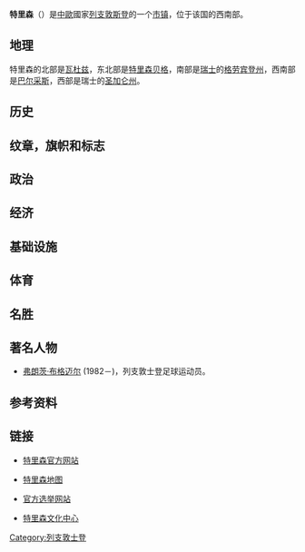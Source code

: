 {{expand|time=2011-04-18T08:58:09+00:00}}
{{Infobox settlement
|official_name          = 特里森<br/>Triesen
|motto                  =
|image_skyline          = 
|imagesize              = 
|image_caption          = 
|image_flag             = 
|flag_size              =
 |image_seal             =
|seal_size              =
|image_shield           = Wappen Triesen.svg
|shield_size            = 100px
|image_map              = Liechtenstein-Triesen.svg
|mapsize                = 150px
|map_caption            = 特雷森和其在列支敦士登的位置
|pushpin_map            =
|pushpin_label_position = <!-- the position of the pushpin label: left, right, top, bottom, none -->
|coordinates_display    = inline,title
|coordinates_region     = LI-11
|subdivision_type       = 
|subdivision_name       = {{Flag|Liechtenstein}}
|subdivision_type1      = |subdivision_name1      = 
|subdivision_type2      =
|subdivision_name2      =
|subdivision_type3      =
|subdivision_name3      =
|subdivision_type4      =
|subdivision_name4      =
|government_type        = Monarchy
|leader_title           =
|leader_name            =
|leader_title1          =  <!-- for places with, say, both a mayor and a city manager -->
|leader_name1           =
|leader_title2          =
|leader_name2           =
|leader_title3          =
|leader_name3           =
|leader_title4          =
|leader_name4           =
|established_title      =  <!-- Settled -->
|established_date       =
|established_title2     =  <!-- Incorporated (town) -->
|established_date2      =
|established_title3     =  <!-- Incorporated (city) -->
|established_date3      =
|area_magnitude         =
|unit_pref              = <!--Enter: Imperial, if Imperial (metric) is desired-->
|area_footnotes         =
|area_total_km2         = 
|area_land_km2          =
|area_water_km2         =
|area_total_sq_mi       =
|area_land_sq_mi        =
|area_water_sq_mi       =
|area_water_percent     =
|area_urban_km2         =
|area_urban_sq_mi       =
|area_metro_km2         =
|area_metro_sq_mi       =
|population_as_of       = 
|population_footnotes   =
|population_note        =
|settlement_type        = 
|population_total       = 
|population_density_km2 = 
|population_density_sq_mi =
|timezone               = CET
|utc_offset             = +1
|timezone_DST           = CEST
|utc_offset_DST         = +2
|latd= 47.141 |latNS= N
|longd= 9.521 |longEW= E
|elevation_footnotes    =  <!--for references: use <ref> </ref> tags-->
|elevation_m            = 
|elevation_ft           =
|postal_code_type       = 邮政编码
|postal_code            = 9495
|area_code              = 7002
|website                = [http://www.triesen.li www.triesen.li]
|footnotes              =
}}

'''特里森'''（'''{{lang|de|Triesen}}'''）是[[中歐|中歐]]國家[[列支敦斯登|列支敦斯登]]的一个[[列支敦士登行政区划|市镇]]，位于该国的西南部。

== 地理 ==
特里森的北部是[[瓦杜兹|瓦杜兹]]，东北部是[[特里森贝格|特里森贝格]]，南部是[[瑞士|瑞士]]的[[格劳宾登州|格劳宾登州]]，西南部是[[巴尔采斯|巴尔采斯]]，西部是瑞士的[[圣加仑州|圣加仑州]]。

== 历史 ==


== 纹章，旗帜和标志 ==

== 政治 ==

== 经济 ==

== 基础设施 ==
== 体育 ==
== 名胜 ==

== 著名人物 ==
* [[弗朗茨·布格迈尔|弗朗茨·布格迈尔]] (1982－)，列支敦士登足球运动员。 
== 参考资料 ==
<references/>

== 链接 ==
{{Commonscat|Triesen}}
{{Wiktionary}}
* {{de}}[https://web.archive.org/web/20120229210320/http://www.triesen.li/ 特里森官方网站]
* {{de}}[http://map.search.ch/triesen.en.html 特里森地图] {{Wayback|url=http://map.search.ch/triesen.en.html |date=20190619171216 }}
* {{de}}[http://www.gemeindewahlen.li 官方选举网站] {{Wayback|url=http://www.gemeindewahlen.li/ |date=20190312031722 }}
* {{de}}[http://www.gasometer.li 特里森文化中心] {{Wayback|url=http://www.gasometer.li/ |date=20190611003148 }}

{{列支敦士登行政区划}}

{{Authority control}}
[[Category:列支敦士登|Category:列支敦士登]]